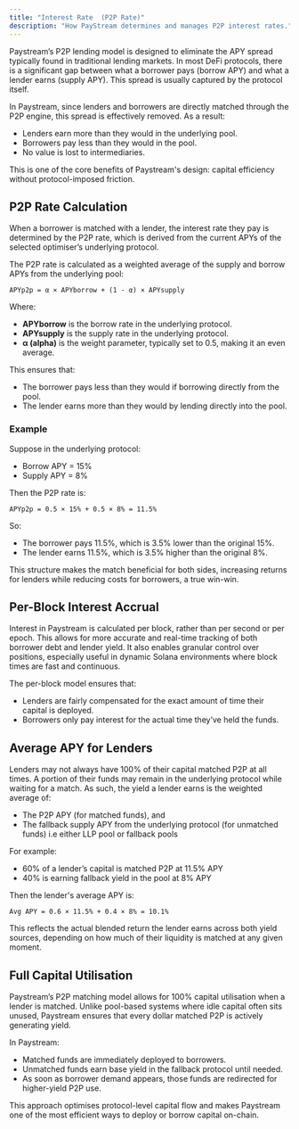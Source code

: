 ```yaml
---
title: "Interest Rate  (P2P Rate)"
description: "How PayStream determines and manages P2P interest rates."
---
```


Paystream’s P2P lending model is designed to eliminate the APY spread typically found in traditional lending markets. In most DeFi protocols, there is a significant gap between what a borrower pays (borrow APY) and what a lender earns (supply APY). This spread is usually captured by the protocol itself.

In Paystream, since lenders and borrowers are directly matched through the P2P engine, this spread is effectively removed. As a result:

- Lenders earn more than they would in the underlying pool.
- Borrowers pay less than they would in the pool.
- No value is lost to intermediaries.

This is one of the core benefits of Paystream's design: capital efficiency without protocol-imposed friction.

## P2P Rate Calculation
When a borrower is matched with a lender, the interest rate they pay is determined by the P2P rate, which is derived from the current APYs of the selected optimiser’s underlying protocol.

The P2P rate is calculated as a weighted average of the supply and borrow APYs from the underlying pool:

```
APYp2p = α × APYborrow + (1 - α) × APYsupply
```
Where:
- **APYborrow** is the borrow rate in the underlying protocol.
- **APYsupply** is the supply rate in the underlying protocol.
- **α (alpha)** is the weight parameter, typically set to 0.5, making it an even average.

This ensures that:
- The borrower pays less than they would if borrowing directly from the pool.
- The lender earns more than they would by lending directly into the pool.

### Example
Suppose in the underlying protocol:
- Borrow APY = 15%
- Supply APY = 8%

Then the P2P rate is:

```
APYp2p = 0.5 × 15% + 0.5 × 8% = 11.5%
```
So:
- The borrower pays 11.5%, which is 3.5% lower than the original 15%.
- The lender earns 11.5%, which is 3.5% higher than the original 8%.

This structure makes the match beneficial for both sides, increasing returns for lenders while reducing costs for borrowers, a true win-win.

## Per-Block Interest Accrual
Interest in Paystream is calculated per block, rather than per second or per epoch. This allows for more accurate and real-time tracking of both borrower debt and lender yield. It also enables granular control over positions, especially useful in dynamic Solana environments where block times are fast and continuous.

The per-block model ensures that:
- Lenders are fairly compensated for the exact amount of time their capital is deployed.
- Borrowers only pay interest for the actual time they’ve held the funds.

## Average APY for Lenders
Lenders may not always have 100% of their capital matched P2P at all times. A portion of their funds may remain in the underlying protocol while waiting for a match. As such, the yield a lender earns is the weighted average of:
- The P2P APY (for matched funds), and
- The fallback supply APY from the underlying protocol (for unmatched funds) i.e either LLP pool or fallback pools

For example:
- 60% of a lender’s capital is matched P2P at 11.5% APY
- 40% is earning fallback yield in the pool at 8% APY

Then the lender's average APY is:

```
Avg APY = 0.6 × 11.5% + 0.4 × 8% = 10.1%
```
This reflects the actual blended return the lender earns across both yield sources, depending on how much of their liquidity is matched at any given moment.

## Full Capital Utilisation
Paystream’s P2P matching model allows for 100% capital utilisation when a lender is matched. Unlike pool-based systems where idle capital often sits unused, Paystream ensures that every dollar matched P2P is actively generating yield.

In Paystream:
- Matched funds are immediately deployed to borrowers.
- Unmatched funds earn base yield in the fallback protocol until needed.
- As soon as borrower demand appears, those funds are redirected for higher-yield P2P use.

This approach optimises protocol-level capital flow and makes Paystream one of the most efficient ways to deploy or borrow capital on-chain. 